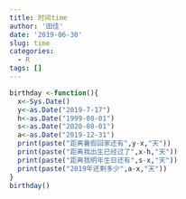 ```yaml
---
title: 时间time
author: '田佳'
date: '2019-06-30'
slug: time
categories:
  - R
tags: []
---
```


```r
birthday <-function(){
  x<-Sys.Date()
  y<-as.Date("2019-7-17")
  h<-as.Date("1999-08-01")
  s<-as.Date("2020-08-01")
  a<-as.Date("2019-12-31")
  print(paste("距离暑假回家还有",y-x,"天"))
  print(paste("距离我出生已经过了",x-h,"天"))
  print(paste("距离我明年生日还有",s-x,"天"))
  print(paste("2019年还剩多少",a-x,"天"))
}
birthday()
```


